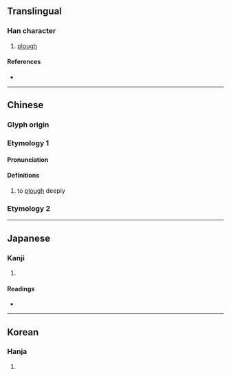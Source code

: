 {{also|稷}}
{{character info/new}}
==Translingual==

===Han character===
{{Han char|rn=102|rad=田|as=05|sn=10|four=60407|canj=WCHE|ids=⿳田八夂}}

# [[plough]]

====References====
* {{Han ref|kx=0761.170|dkj=21817|dj=1171.080|hdz=42537.010|uh=755F|ud=30047|bh=D2C2|bd=53954}}

----

==Chinese==
{{zh-forms}}

===Glyph origin===
{{Han etym}}

===Etymology 1===

====Pronunciation====
{{zh-pron
|m=cè
|c=cak1
|mc=1
|oc=1,2
|ma=
|cat=
}}

====Definitions====
{{zh-hanzi}}

# to [[plough]] deeply

===Etymology 2===
{{zh-see|稷|a}}

----

==Japanese==

===Kanji===
{{ja-kanji|grade=|rs=田05}}

# {{defn|lang=ja|sort=田05}}

====Readings====
* {{ja-readings|on=[[しょく]] (shoku), [[しき]] (shiki), [[そく]] (soku)|kun=[[そく]] (soku)|nanori=}}

----

==Korean==

===Hanja===
{{ko-hanja|hangeul=측|rv=cheuk|mr=ch'ŭk}}

# {{defn|lang=ko|sort=田05}}
